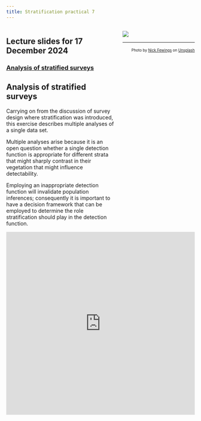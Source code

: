 ```yaml
---
title: Stratification practical 7
---
```


:::: {.columns}

::: {.column width='60%'}
::: {.callout-tip}
## Lecture slides for 17 December 2024

### [Analysis of stratified surveys](../lectures/BlockG-22.pdf)
:::

## Analysis of stratified surveys

Carrying on from the discussion of survey design where stratification was introduced, this exercise describes multiple analyses of a single data set.

Multiple analyses arise because it is an open question whether a single detection function is appropriate for different strata that might sharply contrast in their vegetation that might influence detectability.

Employing an inappropriate detection function will invalidate population inferences; consequently it is important to have a decision framework that can be employed to determine the role stratification should play in the detection function.
:::

::: {.column width='40%'}
![](strata-unsplash.jpg)

---
<p style="font-size: x-small; text-align:right">Photo by <a href="https://unsplash.com/@jannerboy62?utm_source=unsplash&utm_medium=referral&utm_content=creditCopyText">Nick Fewings</a> on <a href="https://unsplash.com/s/photos/strata?utm_source=unsplash&utm_medium=referral&utm_content=creditCopyText">Unsplash</a></p>
:::

::::

<div style="position: relative; padding-bottom: 96.77419354838709%; height: 0;"><iframe src="https://www.loom.com/embed/6f32bdf0c70446bcbfa2ad6fe28e0e98?sid=897634cb-9ed9-44f1-8e33-61d648328e44" frameborder="0" webkitallowfullscreen mozallowfullscreen allowfullscreen style="position: absolute; top: 0; left: 0; width: 100%; height: 100%;"></iframe></div>

